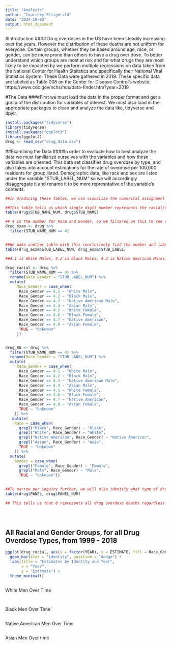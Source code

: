 ```yaml
---
title: "Analysis"
author: "Courtney Fitzgerald"
date: "2024-10-03"
output: html_document
---
```

#Introduction
#### Drug overdoses in the US have been steadily increasing over the years. However the distribution of these deaths are not uniform for everyone. Certain groups, whether they be based around age, race, or gender, can be more prone than others to have a drug over dose. To better understand which groups are most at risk and for what drugs they are most likely to be impacted by we perform multiple regressions on data taken from the National Center for Health Staitstics and specifically their National Vital Statistics System. These Data were gathered in 2019. These specific data are labeled as Table 008 on the Center for Disease Control's website. https://www.cdc.gov/nchs/hus/data-finder.htm?year=2019

#The Data
####First we must load the data in the proper format and get a grasp of the distribution for variables of interest. We must also load in the appropriate packages to clean and analyze the data like, tidyverse and dpylr. 
```r
install.packages("tidyverse")
library(tidyverse)
install.packages("ggplot2")
library(ggplot2)
drug <- read_csv("drug_data.csv")
```


##Examining the Data
####In order to evaluate how to best analyze the data we must familiarize ourselves with the variables and how these variables are oriented. This data set classifies drug overdose by type, and also takes into account estimations for the rate of overdose per 100,000 residents  for group listed. Demographic data, like race and sex are listed under the variable "STUB_LABEL_NUM" so we will accordingly disaggregate it and rename it to be more represntative of the variable's contents. 
```r

##In producing these tables, we can visualize the numerical assignment that corresponds to a given variable category. This information allows us to then clean the data set with new variables that separates race and gender, since these are grouped together. 

##This table tells us which single digit number represents the racial/sex level of the STUB_NAME variable. 
table(drug$STUB_NAME_NUM, drug$STUB_NAME)

## 4 is the number for Race and Gender, so we filtered on this to see which decimal number corresponds to each racial/gender group. 
drug_exam <- drug %>% 
  filter(STUB_NAME_NUM == 4)


##We make another table with this conclusively find the number and label correspondence. 
table(drug_exam$STUB_LABEL_NUM, drug_exam$STUB_LABEL)

##4.1 is White Males, 4.2 is Black Males, 4.3 is Native American Males, 4.4 is Asian Males, 4.5 is White Females, 4.6 is Black Females, 4.7 is Native American Females, and 4.8 is Asian Female

drug_racial <- drug %>% 
  filter(STUB_NAME_NUM == 4) %>%
  rename(Race_Gender = "STUB_LABEL_NUM") %>% 
  mutate(
     Race_Gender = case_when(
      Race_Gender == 4.1 ~ "White Male",
      Race_Gender == 4.2 ~ "Black Male",
      Race_Gender == 4.3 ~ "Native American Male",
      Race_Gender == 4.4 ~ "Asian Male",
      Race_Gender == 4.5 ~ "White Female",
      Race_Gender == 4.6 ~ "Black Female",
      Race_Gender == 4.7 ~ "Native American",
      Race_Gender == 4.8 ~ "Asian Female",
      TRUE ~ "Unknown" 
     ))


drug_RG <- drug %>% 
  filter(STUB_NAME_NUM == 4) %>%
  rename(Race_Gender = "STUB_LABEL_NUM") %>% 
  mutate(
     Race_Gender = case_when(
      Race_Gender == 4.1 ~ "White Male",
      Race_Gender == 4.2 ~ "Black Male",
      Race_Gender == 4.3 ~ "Native American Male",
      Race_Gender == 4.4 ~ "Asian Male",
      Race_Gender == 4.5 ~ "White Female",
      Race_Gender == 4.6 ~ "Black Female",
      Race_Gender == 4.7 ~ "Native American",
      Race_Gender == 4.8 ~ "Asian Female",
      TRUE ~ "Unknown" 
    )) %>% 
   mutate(
    Race = case_when(
      grepl("Black", Race_Gender) ~ "Black",
      grepl("White", Race_Gender) ~ "White",
      grepl("Native American", Race_Gender) ~ "Native American",
      grepl("Asian", Race_Gender) ~ "Asia",
      TRUE ~ "Unknown"
    )) %>% 
  mutate(
    Gender = case_when(
      grepl("Female", Race_Gender) ~ "Female",
      grepl("Male", Race_Gender) ~ "Male",
      TRUE ~ "Unknown"))
  

##To narrow our inquiry further, we will also identify what type of drug was responsible for a given overdose, with another tables 
table(drug$PANEL, drug$PANEL_NUM)

## This tells us that 0 represents all drug overdose deaths regardless of drug type, 1 represents drug overdose deaths from any opioid, 2 represents any drug overdose death from synthetic opioids, 3 represents drug overdose deaths from methadone, 4 represents drug overdose deaths from sythentic opioids besides methadone, and 5 represents drug overdose deaths from heroin, allowing us to filter accordingly to impact if the death rate estimates vary by racial/gender groups based on the type of drug causing the overdose. 


  
```

## All Racial and Gender Groups, for all Drug Overdose Types, from 1999 - 2018
```r
ggplot(drug_racial, aes(x = factor(YEAR), y = ESTIMATE, fill = Race_Gender)) +
  geom_bar(stat = "identity", position = "dodge") +
  labs(title = "Estimates by Identity and Year",
       x = "Year",
       y = "Estimate") +
  theme_minimal()
```

```r

```

White Men Over Time
```r


```

##

Black Men Over Time

```r


```

Native American Men Over Time
```r
```

Asian Men Over time
```r
```


```r

```

```r


```


```r

```


```r

```


```r

```

